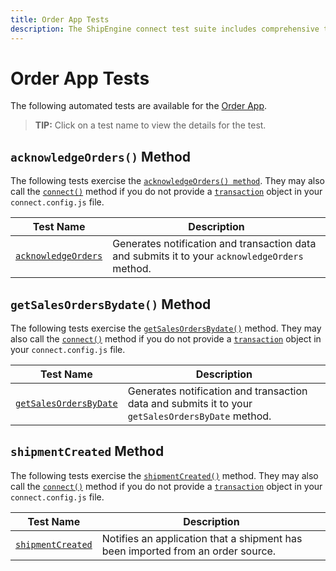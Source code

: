 ```yaml
---
title: Order App Tests
description: The ShipEngine connect test suite includes comprehensive test coverage for your order app
---
```



Order App Tests
==========================================
The following automated tests are available for the [Order App](../../reference/order.mdx).

> **TIP:** Click on a test name to view the details for the test.

`acknowledgeOrders()` Method
------------------------------------
The following tests exercise the [`acknowledgeOrders() method`](../../reference/methods/acknowledge-orders.mdx).
They may also call the [`connect()`](../../reference/methods/connect.mdx) method if you do not provide
a [`transaction`](../../reference/transaction.mdx) object in your `connect.config.js` file.

| Test Name | Description
|-----------|------------------------------------------
|[`acknowledgeOrders`](./acknowledge-orders/acknowledge-orders.mdx) | Generates notification and transaction data and submits it to your `acknowledgeOrders` method.


`getSalesOrdersBydate()` Method
------------------------------------
The following tests exercise the [`getSalesOrdersBydate()`](../../reference/methods/get-sales-orders-by-date.mdx) method.
They may also call the [`connect()`](../../reference/methods/connect.mdx) method if you do not provide
a [`transaction`](../../reference/transaction.mdx) object in your `connect.config.js` file.

| Test Name | Description
|-----------|------------------------------------------
|[`getSalesOrdersByDate`](./get-sales-orders-by-date/get-sales-orders-by-date.mdx) | Generates notification and transaction data and submits it to your `getSalesOrdersByDate` method.


`shipmentCreated` Method
------------------------------------
The following tests exercise the [`shipmentCreated()`](../../reference/methods/shipment-created.mdx) method.
They may also call the [`connect()`](../../reference/methods/connect.mdx) method if you do not provide
 a [`transaction`](../../reference/transaction.mdx) object in your `connect.config.js` file.

| Test Name | Description
|-----------|------------------------------------------
| [`shipmentCreated`](./shipment-created/shipment-created.mdx) | Notifies an application that a shipment has been imported from an order source.
